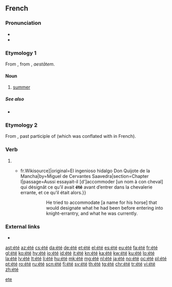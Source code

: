{{also|ete|-ete|-eté}}
==French==

===Pronunciation===
* {{audio|Fr-été-fr CA.ogg|audio|lang=fr}}
* {{IPA|/e.te/|lang=fr}}

===Etymology 1===
From {{etyl|fro|fr}} {{term|esté|lang=fro}}, from {{etyl|la|fr}} {{term|aestās|lang=la}}, ''aestātem''.

====Noun====
{{fr-noun|m}}

# [[summer]]

=====See also=====
* {{list:seasons/fr}}

===Etymology 2===
From {{etyl|la|fr}} {{term|status|lang=la}}, past participle of {{term|stare|lang=la}} (which was conflated with {{term|esse|lang=fr}} in French).

===Verb===
{{fr-past participle|intr=1|sort=ete}}

# {{past participle of|être|lang=fr}}
#* {{quote-book|year=1837|author=Louis Viardot|title=L’Ingénieux Hidalgo Don Quichotte de la Manche|url=[s:fr: L’Ingénieux Hidalgo Don Quichotte de la Manche{{!}}fr.Wikisource]|original=El ingenioso hidalgo Don Quijote de la Mancha|by=Miguel de Cervantes Saavedra|section=Chapter I|passage=Aussi essayait-il [d']accommoder [un nom à con cheval] qui désignât ce qu’il avait '''été''' avant d’entrer dans la chevalerie errante, et ce qu’il était alors.}}
#*:: He tried to accommodate [a name for his horse] that would designate what he had been before entering into knight-errantry, and what he was currently.

===External links===
* {{R:TLFi}}

[[Category:French palindromes|ete]]

[[ast:été]]
[[az:été]]
[[cs:été]]
[[da:été]]
[[de:été]]
[[et:été]]
[[el:été]]
[[es:été]]
[[eu:été]]
[[fa:été]]
[[fr:été]]
[[gl:été]]
[[ko:été]]
[[hy:été]]
[[io:été]]
[[id:été]]
[[it:été]]
[[kn:été]]
[[ka:été]]
[[kw:été]]
[[ku:été]]
[[lo:été]]
[[la:été]]
[[lv:été]]
[[lt:été]]
[[li:été]]
[[hu:été]]
[[mk:été]]
[[mg:été]]
[[nl:été]]
[[ja:été]]
[[no:été]]
[[oc:été]]
[[pl:été]]
[[pt:été]]
[[ro:été]]
[[ru:été]]
[[scn:été]]
[[fi:été]]
[[sv:été]]
[[th:été]]
[[tg:été]]
[[chr:été]]
[[tr:été]]
[[vi:été]]
[[zh:été]]